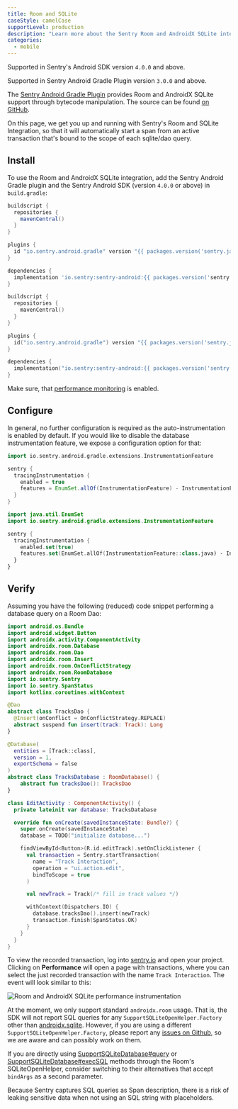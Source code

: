 ```yaml
---
title: Room and SQLite
caseStyle: camelCase
supportLevel: production
description: "Learn more about the Sentry Room and AndroidX SQLite integrations for the Android SDK."
categories:
  - mobile
---
```


<Note>

Supported in Sentry's Android SDK version `4.0.0` and above.

Supported in Sentry Android Gradle Plugin version `3.0.0` and above.

</Note>

The [Sentry Android Gradle Plugin](/platforms/android/gradle/) provides Room and AndroidX SQLite support through bytecode manipulation. The source can be found [on GitHub](https://github.com/getsentry/sentry-android-gradle-plugin/tree/main/plugin-build/src/main/kotlin/io/sentry/android/gradle/instrumentation).

On this page, we get you up and running with Sentry's Room and SQLite Integration, so that it will automatically start a span from an active transaction that's bound to the scope of each sqlite/dao query.

## Install

To use the Room and AndroidX SQLite integration, add the Sentry Android Gradle plugin and the Sentry Android SDK (version `4.0.0` or above) in `build.gradle`:

```groovy
buildscript {
  repositories {
    mavenCentral()
  }
}

plugins {
  id "io.sentry.android.gradle" version "{{ packages.version('sentry.java.android.gradle-plugin', '3.0.0') }}"
}

dependencies {
  implementation 'io.sentry:sentry-android:{{ packages.version('sentry.java.android', '5.0.0') }}'
}
```

```kotlin
buildscript {
  repositories {
    mavenCentral()
  }
}

plugins {
  id("io.sentry.android.gradle") version "{{ packages.version('sentry.java.android.gradle-plugin', '3.0.0') }}"
}

dependencies {
  implementation("io.sentry:sentry-android:{{ packages.version('sentry.java.android', '5.0.0') }}")
}
```

<Note>

Make sure, that [performance monitoring](/platforms/android/performance/#configure-the-sample-rate) is enabled.

</Note>

## Configure

In general, no further configuration is required as the auto-instrumentation is enabled by default. If you would like to disable the database instrumentation feature, we expose a configuration option for that:

```groovy
import io.sentry.android.gradle.extensions.InstrumentationFeature

sentry {
  tracingInstrumentation {
    enabled = true
    features = EnumSet.allOf(InstrumentationFeature) - InstrumentationFeature.DATABASE
  }
}
```

```kotlin
import java.util.EnumSet
import io.sentry.android.gradle.extensions.InstrumentationFeature

sentry {
  tracingInstrumentation {
    enabled.set(true)
    features.set(EnumSet.allOf(InstrumentationFeature::class.java) - InstrumentationFeature.DATABASE)
  }
}
```

## Verify

Assuming you have the following (reduced) code snippet performing a database query on a Room Dao:

```kotlin
import android.os.Bundle
import android.widget.Button
import androidx.activity.ComponentActivity
import androidx.room.Database
import androidx.room.Dao
import androidx.room.Insert
import androidx.room.OnConflictStrategy
import androidx.room.RoomDatabase
import io.sentry.Sentry
import io.sentry.SpanStatus
import kotlinx.coroutines.withContext

@Dao
abstract class TracksDao {
  @Insert(onConflict = OnConflictStrategy.REPLACE)
  abstract suspend fun insert(track: Track): Long
}

@Database(
  entities = [Track::class],
  version = 1,
  exportSchema = false
)
abstract class TracksDatabase : RoomDatabase() {
    abstract fun tracksDao(): TracksDao
}

class EditActivity : ComponentActivity() {
  private lateinit var database: TracksDatabase

  override fun onCreate(savedInstanceState: Bundle?) {
    super.onCreate(savedInstanceState)
    database = TODO("initialize database...")

    findViewById<Button>(R.id.editTrack).setOnClickListener {
      val transaction = Sentry.startTransaction(
        name = "Track Interaction",
        operation = "ui.action.edit",
        bindToScope = true
      )

      val newTrack = Track(/* fill in track values */)

      withContext(Dispatchers.IO) {
        database.tracksDao().insert(newTrack)
        transaction.finish(SpanStatus.OK)
      }
    }
  }
}
```

To view the recorded transaction, log into [sentry.io](https://sentry.io) and open your project. Clicking on **Performance** will open a page with transactions, where you can select the just recorded transaction with the name `Track Interaction`. The event will look similar to this:

![Room and AndroidX SQLite performance instrumentation](room-sqlite-instrumentation.png)

<Note>

At the moment, we only support standard `androidx.room` usage. That is, the SDK will not report SQL queries for any `SupportSQLiteOpenHelper.Factory` other than [androidx.sqlite](https://github.com/androidx/androidx/tree/androidx-main/sqlite). However, if you are using a different `SupportSQLiteOpenHelper.Factory`, please report any [issues on Github](https://github.com/getsentry/sentry-android-gradle-plugin/issues), so we are aware and can possibly work on them.

</Note>

<Note>

If you are directly using [SupportSQLiteDatabase#query](<https://developer.android.com/reference/androidx/sqlite/db/SupportSQLiteDatabase#query(java.lang.String)>) or [SupportSQLiteDatabase#execSQL](<https://developer.android.com/reference/androidx/sqlite/db/SupportSQLiteDatabase#execSQL(java.lang.String)>) methods through the Room's SQLiteOpenHelper, consider switching to their alternatives that accept `bindArgs` as a second parameter.

Because Sentry captures SQL queries as Span description, there is a risk of leaking sensitive data when not using an SQL string with placeholders.

</Note>
